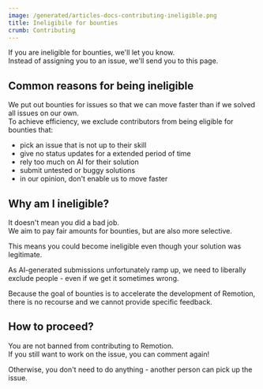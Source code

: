 ```yaml
---
image: /generated/articles-docs-contributing-ineligible.png
title: Ineligibile for bounties
crumb: Contributing
---
```


If you are ineligible for bounties, we'll let you know.  
Instead of assigning you to an issue, we'll send you to this page.

## Common reasons for being ineligible

We put out bounties for issues so that we can move faster than if we solved all issues on our own.  
To achieve efficiency, we exclude contributors from being eligible for bounties that:

- pick an issue that is not up to their skill
- give no status updates for a extended period of time
- rely too much on AI for their solution
- submit untested or buggy solutions
- in our opinion, don't enable us to move faster

## Why am I ineligible?

It doesn't mean you did a bad job.  
We aim to pay fair amounts for bounties, but are also more selective.

This means you could become ineligible even though your solution was legitimate.

As AI-generated submissions unfortunately ramp up, we need to liberally exclude people - even if we get it sometimes wrong.

Because the goal of bounties is to accelerate the development of Remotion, there is no recourse and we cannot provide specific feedback.

## How to proceed?

You are not banned from contributing to Remotion.  
If you still want to work on the issue, you can comment again!

Otherwise, you don't need to do anything - another person can pick up the issue.

